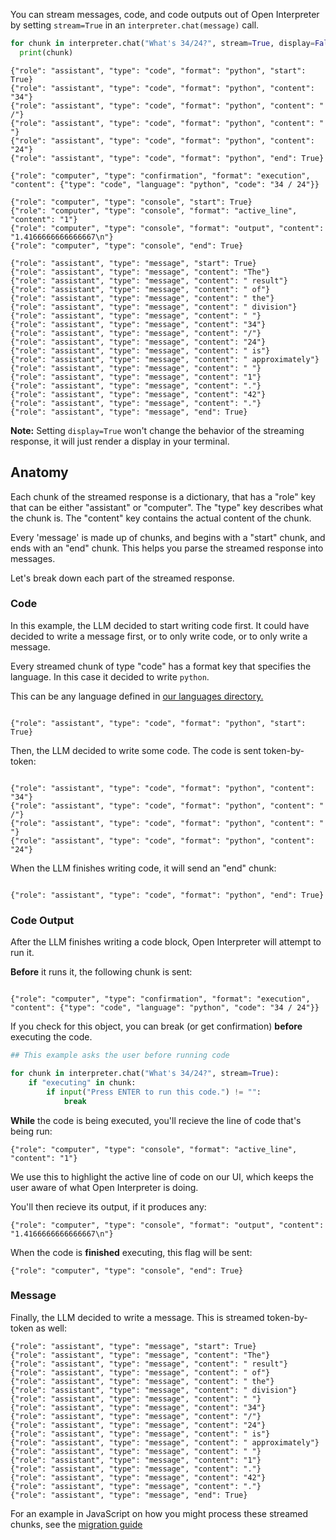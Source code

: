 You can stream messages, code, and code outputs out of Open Interpreter by setting `stream=True` in an `interpreter.chat(message)` call.

```python
for chunk in interpreter.chat("What's 34/24?", stream=True, display=False):
  print(chunk)
```

```
{"role": "assistant", "type": "code", "format": "python", "start": True}
{"role": "assistant", "type": "code", "format": "python", "content": "34"}
{"role": "assistant", "type": "code", "format": "python", "content": " /"}
{"role": "assistant", "type": "code", "format": "python", "content": " "}
{"role": "assistant", "type": "code", "format": "python", "content": "24"}
{"role": "assistant", "type": "code", "format": "python", "end": True}

{"role": "computer", "type": "confirmation", "format": "execution", "content": {"type": "code", "language": "python", "code": "34 / 24"}}

{"role": "computer", "type": "console", "start": True}
{"role": "computer", "type": "console", "format": "active_line", "content": "1"}
{"role": "computer", "type": "console", "format": "output", "content": "1.4166666666666667\n"}
{"role": "computer", "type": "console", "end": True}

{"role": "assistant", "type": "message", "start": True}
{"role": "assistant", "type": "message", "content": "The"}
{"role": "assistant", "type": "message", "content": " result"}
{"role": "assistant", "type": "message", "content": " of"}
{"role": "assistant", "type": "message", "content": " the"}
{"role": "assistant", "type": "message", "content": " division"}
{"role": "assistant", "type": "message", "content": " "}
{"role": "assistant", "type": "message", "content": "34"}
{"role": "assistant", "type": "message", "content": "/"}
{"role": "assistant", "type": "message", "content": "24"}
{"role": "assistant", "type": "message", "content": " is"}
{"role": "assistant", "type": "message", "content": " approximately"}
{"role": "assistant", "type": "message", "content": " "}
{"role": "assistant", "type": "message", "content": "1"}
{"role": "assistant", "type": "message", "content": "."}
{"role": "assistant", "type": "message", "content": "42"}
{"role": "assistant", "type": "message", "content": "."}
{"role": "assistant", "type": "message", "end": True}
```

**Note:** Setting `display=True` won't change the behavior of the streaming response, it will just render a display in your terminal.

## Anatomy

Each chunk of the streamed response is a dictionary, that has a "role" key that can be either "assistant" or "computer". The "type" key describes what the chunk is. The "content" key contains the actual content of the chunk.

Every 'message' is made up of chunks, and begins with a "start" chunk, and ends with an "end" chunk. This helps you parse the streamed response into messages.

Let's break down each part of the streamed response.

### Code

In this example, the LLM decided to start writing code first. It could have decided to write a message first, or to only write code, or to only write a message.

Every streamed chunk of type "code" has a format key that specifies the language. In this case it decided to write `python`.

This can be any language defined in [our languages directory.](https://github.com/KillianLucas/open-interpreter/tree/main/interpreter/core/computer/terminal/languages)

```

{"role": "assistant", "type": "code", "format": "python", "start": True}

```

Then, the LLM decided to write some code. The code is sent token-by-token:

```

{"role": "assistant", "type": "code", "format": "python", "content": "34"}
{"role": "assistant", "type": "code", "format": "python", "content": " /"}
{"role": "assistant", "type": "code", "format": "python", "content": " "}
{"role": "assistant", "type": "code", "format": "python", "content": "24"}

```

When the LLM finishes writing code, it will send an "end" chunk:

```

{"role": "assistant", "type": "code", "format": "python", "end": True}

```

### Code Output

After the LLM finishes writing a code block, Open Interpreter will attempt to run it.

**Before** it runs it, the following chunk is sent:

```

{"role": "computer", "type": "confirmation", "format": "execution", "content": {"type": "code", "language": "python", "code": "34 / 24"}}

```

If you check for this object, you can break (or get confirmation) **before** executing the code.

```python
## This example asks the user before running code

for chunk in interpreter.chat("What's 34/24?", stream=True):
    if "executing" in chunk:
        if input("Press ENTER to run this code.") != "":
            break
```

**While** the code is being executed, you'll recieve the line of code that's being run:

```
{"role": "computer", "type": "console", "format": "active_line", "content": "1"}
```

We use this to highlight the active line of code on our UI, which keeps the user aware of what Open Interpreter is doing.

You'll then recieve its output, if it produces any:

```
{"role": "computer", "type": "console", "format": "output", "content": "1.4166666666666667\n"}
```

When the code is **finished** executing, this flag will be sent:

```
{"role": "computer", "type": "console", "end": True}
```

### Message

Finally, the LLM decided to write a message. This is streamed token-by-token as well:

```
{"role": "assistant", "type": "message", "start": True}
{"role": "assistant", "type": "message", "content": "The"}
{"role": "assistant", "type": "message", "content": " result"}
{"role": "assistant", "type": "message", "content": " of"}
{"role": "assistant", "type": "message", "content": " the"}
{"role": "assistant", "type": "message", "content": " division"}
{"role": "assistant", "type": "message", "content": " "}
{"role": "assistant", "type": "message", "content": "34"}
{"role": "assistant", "type": "message", "content": "/"}
{"role": "assistant", "type": "message", "content": "24"}
{"role": "assistant", "type": "message", "content": " is"}
{"role": "assistant", "type": "message", "content": " approximately"}
{"role": "assistant", "type": "message", "content": " "}
{"role": "assistant", "type": "message", "content": "1"}
{"role": "assistant", "type": "message", "content": "."}
{"role": "assistant", "type": "message", "content": "42"}
{"role": "assistant", "type": "message", "content": "."}
{"role": "assistant", "type": "message", "end": True}
```

For an example in JavaScript on how you might process these streamed chunks, see the [migration guide](https://github.com/KillianLucas/open-interpreter/blob/main/docs/NCU_MIGRATION_GUIDE.md)